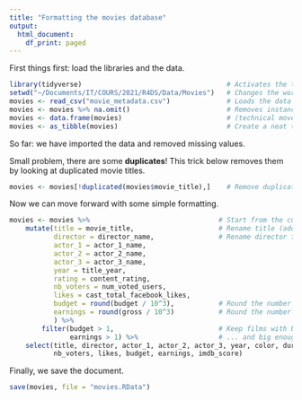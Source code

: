 ```yaml
---
title: "Formatting the movies database"
output:
  html_document:
    df_print: paged
---
```


First things first: load the libraries and the data.

```r
library(tidyverse)                                    # Activates the tidyverse
setwd("~/Documents/IT/COURS/2021/R4DS/Data/Movies")   # Changes the working directory
movies <- read_csv("movie_metadata.csv")              # Loads the data
movies <- movies %>% na.omit()                        # Removes instances with missing points
movies <- data.frame(movies)                          # (technical move)
movies <- as_tibble(movies)                           # Create a neat tibble
```

So far: we have imported the data and removed missing values.

Small problem, there are some **duplicates**! This trick below removes them by looking at duplicated movie titles.

```r
movies <- movies[!duplicated(movies$movie_title),]    # Remove duplicate titles
```

Now we can move forward with some simple formatting. 

```r
movies <- movies %>%                                # Start from the current variable
    mutate(title = movie_title,                     # Rename title (add a new column)
           director = director_name,                # Rename director field (add a ne column) ...
           actor_1 = actor_1_name,
           actor_2 = actor_2_name,
           actor_3 = actor_3_name,
           year = title_year,
           rating = content_rating,
           nb_voters = num_voted_users,
           likes = cast_total_facebook_likes,
           budget = round(budget / 10^3),           # Round the number of K$ of budget
           earnings = round(gross / 10^3)           # Round the number of K$ of profit
           ) %>%
        filter(budget > 1,                          # Keep films with big enough budget..
               earnings > 1) %>%                    # ... and big enough earnings!
    select(title, director, actor_1, actor_2, actor_3, year, color, duration, language, country, rating, 
           nb_voters, likes, budget, earnings, imdb_score)
```

Finally, we save the document.

```r
save(movies, file = "movies.RData")
```

